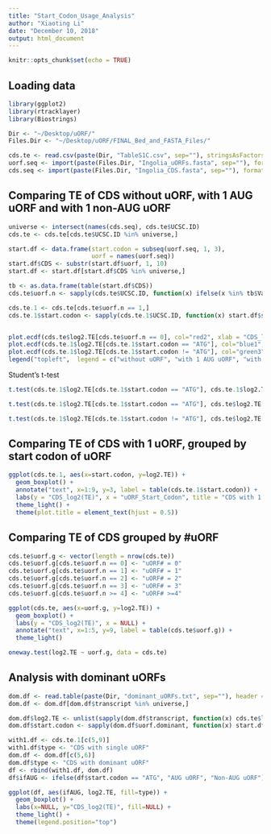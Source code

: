 ```yaml
---
title: "Start_Codon_Usage_Analysis"
author: "Xiaoting Li"
date: "December 10, 2018"
output: html_document
---
```


```r
knitr::opts_chunk$set(echo = TRUE)
```

## Loading data   

```r
library(ggplot2)
library(rtracklayer)
library(Biostrings)

Dir <- "~/Desktop/uORF/"
Files.Dir <- "~/Desktop/uORF/FINAL_Bed_and_FASTA_Files/"

cds.te <- read.csv(paste(Dir, "TableS1C.csv", sep=""), stringsAsFactors = F)
uorf.seq <- import(paste(Files.Dir, "Ingolia_uORFs.fasta", sep=""), format="fasta")
cds.seq <- import(paste(Files.Dir, "Ingolia_CDS.fasta", sep=""), format="fasta")
```

## Comparing TE of CDS without uORF, with 1 AUG uORF and with 1 non-AUG uORF

```r
universe <- intersect(names(cds.seq), cds.te$UCSC.ID)
cds.te <- cds.te[cds.te$UCSC.ID %in% universe,]

start.df <- data.frame(start.codon = subseq(uorf.seq, 1, 3),
                       uorf = names(uorf.seq))
start.df$CDS <- substr(start.df$uorf, 1, 10)
start.df <- start.df[start.df$CDS %in% universe,]

tb <- as.data.frame(table(start.df$CDS))
cds.te$uorf.n <- sapply(cds.te$UCSC.ID, function(x) ifelse(x %in% tb$Var1, tb$Freq[tb$Var1 == x], 0))

cds.te.1 <- cds.te[cds.te$uorf.n == 1,]
cds.te.1$start.codon <- sapply(cds.te.1$UCSC.ID, function(x) start.df$start.codon[start.df$CDS == x])


plot.ecdf(cds.te$log2.TE[cds.te$uorf.n == 0], col="red2", xlab = "CDS_log2(TE)")
plot.ecdf(cds.te.1$log2.TE[cds.te.1$start.codon == "ATG"], col="blue1", add = T)
plot.ecdf(cds.te.1$log2.TE[cds.te.1$start.codon != "ATG"], col="green3", add = T)
legend("topleft",  legend = c("without uORF", "with 1 AUG uORF", "with 1 non-AUG uORF"), fill = c("red2", "blue1", "green3"), cex = 0.8)
```
Student's t-test
```r
t.test(cds.te.1$log2.TE[cds.te.1$start.codon == "ATG"], cds.te.1$log2.TE[cds.te.1$start.codon != "ATG"])

t.test(cds.te.1$log2.TE[cds.te.1$start.codon == "ATG"], cds.te$log2.TE[cds.te$uorf.n == 0])

t.test(cds.te.1$log2.TE[cds.te.1$start.codon != "ATG"], cds.te$log2.TE[cds.te$uorf.n == 0])
```

## Comparing TE of CDS with 1 uORF, grouped by start codon of uORF

```r
ggplot(cds.te.1, aes(x=start.codon, y=log2.TE)) +
  geom_boxplot() +
  annotate("text", x=1:9, y=3, label = table(cds.te.1$start.codon)) +
  labs(y = "CDS_log2(TE)", x = "uORF_Start_Codon", title = "CDS with 1 uORF") +
  theme_light() +
  theme(plot.title = element_text(hjust = 0.5))
```

## Comparing TE of CDS grouped by #uORF

```r
cds.te$uorf.g <- vector(length = nrow(cds.te))
cds.te$uorf.g[cds.te$uorf.n == 0] <- "uORF# = 0"
cds.te$uorf.g[cds.te$uorf.n == 1] <- "uORF# = 1"
cds.te$uorf.g[cds.te$uorf.n == 2] <- "uORF# = 2"
cds.te$uorf.g[cds.te$uorf.n == 3] <- "uORF# = 3"
cds.te$uorf.g[cds.te$uorf.n >= 4] <- "uORF# >=4"

ggplot(cds.te, aes(x=uorf.g, y=log2.TE)) +
  geom_boxplot() +
  labs(y = "CDS_log2(TE)", x = NULL) +
  annotate("text", x=1:5, y=9, label = table(cds.te$uorf.g)) +
  theme_light()
```
     
```r
oneway.test(log2.TE ~ uorf.g, data = cds.te)
```

## Analysis with dominant uORFs
```r
dom.df <- read.table(paste(Dir, "dominant_uORFs.txt", sep=""), header = T, stringsAsFactors = F)
dom.df <- dom.df[dom.df$transcript %in% universe,]

dom.df$log2.TE <- unlist(sapply(dom.df$transcript, function(x) cds.te$log2.TE[cds.te$UCSC.ID == x]))
dom.df$start.codon <- sapply(dom.df$uorf.dominant, function(x) start.df$start.codon[start.df$uorf == x])

with1.df <- cds.te.1[c(5,9)]
with1.df$type <- "CDS with single uORF"
dom.df <- dom.df[c(5,6)]
dom.df$type <- "CDS with dominant uORF"
df <- rbind(with1.df, dom.df)
df$ifAUG <- ifelse(df$start.codon == "ATG", "AUG uORF", "Non-AUG uORF")

ggplot(df, aes(ifAUG, log2.TE, fill=type)) +
  geom_boxplot() +
  labs(x=NULL, y="CDS_log2(TE)", fill=NULL) +
  theme_light() +
  theme(legend.position="top")
```

